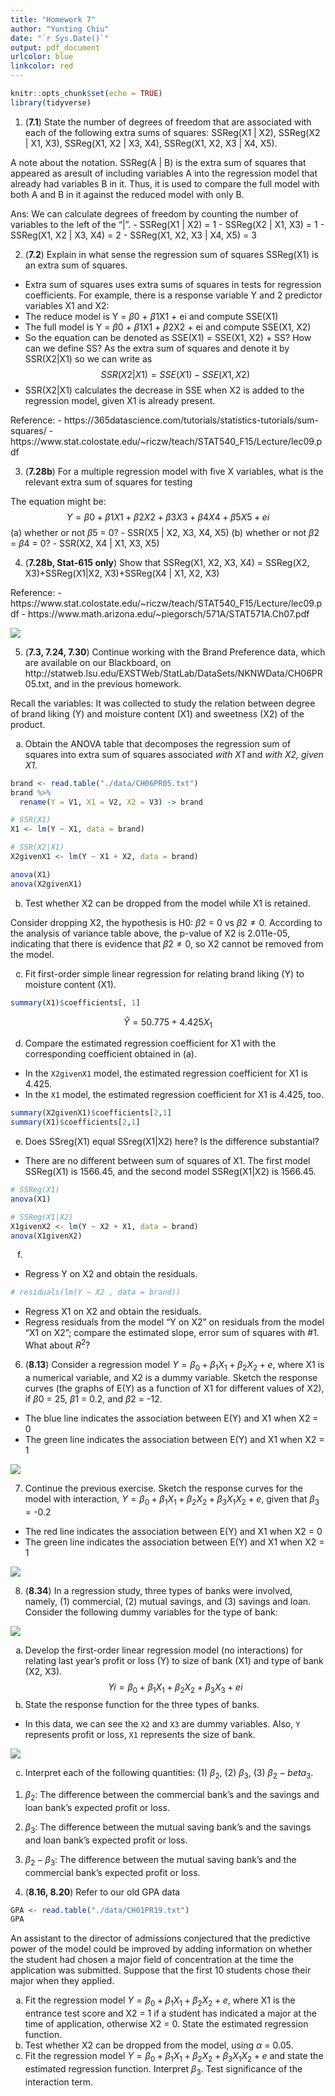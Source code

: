 ```yaml
---
title: "Homework 7"
author: "Yunting Chiu"
date: "`r Sys.Date()`"
output: pdf_document
urlcolor: blue
linkcolor: red
---
```


```r
knitr::opts_chunk$set(echo = TRUE)
library(tidyverse)
```
1. (**7.1**) State the number of degrees of freedom that are associated with each of the following extra sums of squares: SSReg(X1 | X2), SSReg(X2 | X1, X3), SSReg(X1, X2 | X3, X4),
SSReg(X1, X2, X3 | X4, X5).

A note about the notation. SSReg(A | B) is the extra sum of squares that appeared as aresult of including variables A into the regression model that already had variables B in it. Thus, it is used to compare the full model with both A and B in it against the reduced model with only B.

Ans: We can calculate degrees of freedom by counting the number of variables to the left of the "|".
- SSReg(X1 | X2) = 1
- SSReg(X2 | X1, X3) = 1
- SSReg(X1, X2 | X3, X4) = 2
- SSReg(X1, X2, X3 | X4, X5) = 3

2. (**7.2**) Explain in what sense the regression sum of squares SSReg(X1) is an extra sum of squares.
- Extra sum of squares uses extra sums of squares in tests for regression coefficients. For example, there is a response variable Y and 2 predictor variables X1 and X2:
- The reduce model is Y = $\beta0$ + $\beta1$X1 + ei and compute SSE(X1)
- The full model is Y = $\beta0$ + $\beta1$X1 + $\beta2$X2 + ei and compute SSE(X1, X2)
- So the equation can be denoted as SSE(X1) = SSE(X1, X2) + SS? How can we define SS? As the extra sum of squares and denote it by SSR(X2|X1) so we can write as 
$$
SSR(X2|X1) = SSE(X1) - SSE(X1,X2)
$$
- SSR(X2|X1) calculates the decrease in SSE when X2 is added to the regression model, given X1 is already present.

Reference:
- https://365datascience.com/tutorials/statistics-tutorials/sum-squares/
- https://www.stat.colostate.edu/~riczw/teach/STAT540_F15/Lecture/lec09.pdf


3. (**7.28b**) For a multiple regression model with five X variables, what is the relevant extra sum of squares for testing

The equation might be:
$$
Y = \beta0 + \beta1X1 + \beta2X2 + \beta3X3 + \beta4X4 + \beta5X5 + ei
$$
(a) whether or not $\beta5$ = 0?
- SSR(X5 | X2, X3, X4, X5)
(b) whether or not $\beta2$ = $\beta4$ = 0?
- SSR(X2, X4 | X1, X3, X5)

4. (**7.28b, Stat-615 only**) Show that SSReg(X1, X2, X3, X4) = SSReg(X2, X3)+SSReg(X1|X2, X3)+SSReg(X4 | X1, X2, X3)

Reference: 
- https://www.stat.colostate.edu/~riczw/teach/STAT540_F15/Lecture/lec09.pdf
- https://www.math.arizona.edu/~piegorsch/571A/STAT571A.Ch07.pdf

![](pics/4.jpeg)

5. (**7.3, 7.24, 7.30**)  Continue working with the Brand Preference data, which are available on
our Blackboard, on http://statweb.lsu.edu/EXSTWeb/StatLab/DataSets/NKNWData/CH06PR05.txt,
and in the previous homework.

Recall the variables: It was collected to study the relation between degree of brand liking (Y) and moisture content (X1) and sweetness (X2) of the product.

(a) Obtain the ANOVA table that decomposes the regression sum of squares into extra sum of squares associated *with X1* and *with X2, given X1*.

```r
brand <- read.table("./data/CH06PR05.txt")
brand %>%
  rename(Y = V1, X1 = V2, X2 = V3) -> brand

# SSR(X1) 
X1 <- lm(Y ~ X1, data = brand)

# SSR(X2|X1)
X2givenX1 <- lm(Y ~ X1 + X2, data = brand)

anova(X1)
anova(X2givenX1)
```

(b) Test whether X2 can be dropped from the model while X1 is retained.

Consider dropping X2, the hypothesis is H0: $\beta2$ = 0 vs $\beta2 \neq 0$. According to the analysis of variance table above, the p-value of X2 is 2.011e-05, indicating that there is evidence that $\beta2 \neq 0$, so X2 cannot be removed from the model.

(c) Fit first-order simple linear regression for relating brand liking (Y) to moisture content (X1).

```r
summary(X1)$coefficients[, 1]
```
$$
\hat{Y} = 50.775 + 4.425X_1
$$

(d) Compare the estimated regression coefficient for X1 with the corresponding coefficient obtained in (a).
- In the `X2givenX1` model, the estimated regression coefficient for X1 is 4.425.
- In the `X1` model, the estimated regression coefficient for X1 is 4.425, too.
```r
summary(X2givenX1)$coefficients[2,1]
summary(X1)$coefficients[2,1]
```

(e) Does SSreg(X1) equal SSreg(X1|X2) here? Is the difference substantial?
- There are no different between sum of squares of X1. The first model SSReg(X1) is 1566.45, and the second model SSReg(X1|X2) is 1566.45. 
```r
# SSReg(X1)
anova(X1)

# SSReg(X1|X2)
X1givenX2 <- lm(Y ~ X2 + X1, data = brand)
anova(X1givenX2)
```


(f)
- Regress Y on X2 and obtain the residuals.
```r
# residuals(lm(Y ~ X2 , data = brand))
```

- Regress X1 on X2 and obtain the residuals.
- Regress residuals from the model “Y on X2” on residuals from the model “X1 on X2”; compare the estimated slope, error sum of squares with #1. What about $R^2$?

6. (**8.13**) Consider a regression model $Y = \beta_0 + \beta_1X_1 + \beta_2X_2 + e$, where X1 is a numerical variable, and X2 is a dummy variable. Sketch the response curves (the graphs of E(Y) as a
function of X1 for different values of X2), if $\beta0$ = 25, $\beta1$ = 0.2, and $\beta2$ = -12.

- The blue line indicates the association between E(Y) and X1 when X2 = 0
- The green line indicates the association between E(Y) and X1 when X2 = 1

![](pics/6.png)

7. Continue the previous exercise. Sketch the response curves for the model with interaction,
$Y = \beta_0 + \beta_1X_1 + \beta_2X_2 + \beta_3X_1X_2 + e$, given that $\beta_3$ = -0.2

- The red line indicates the association between E(Y) and X1 when X2 = 0
- The green line indicates the association between E(Y) and X1 when X2 = 1

![](pics/7.png)


8. (**8.34**) In a regression study, three types of banks were involved, namely, (1) commercial, (2) mutual savings, and (3) savings and loan. Consider the following dummy variables for the type of bank:

![](pics/8.png)

(a) Develop the first-order linear regression model (no interactions) for relating last year’s profit or loss (Y) to size of bank (X1) and type of bank (X2, X3).
$$
Yi = \beta_0 + \beta_1X_1 + \beta_2X_2 + \beta_3X_3 + ei
$$
(b) State the response function for the three types of banks.
- In this data, we can see the `X2` and `X3` are dummy variables. Also, `Y` represents profit or loss, `X1` represents the size of bank.

![](pics/8b.png)

(c) Interpret each of the following quantities: (1) $\beta_2$, (2) $\beta_3$, (3) $\beta_2-beta_3$.

1. $\beta_2$: The difference between the commercial bank's and the savings and loan bank's expected profit or loss.
2. $\beta_3$: The difference between the mutual saving bank's and the savings and loan bank's expected profit or loss.
3. $\beta_2-\beta_3$: The difference between the mutual saving bank's and the commercial bank's expected profit or loss. 

9. (**8.16, 8.20**) Refer to our old GPA data
```r
GPA <- read.table("./data/CH01PR19.txt")
GPA
```

An assistant to the director of admissions conjectured that the predictive power of the model could be improved by adding information on whether the student had chosen a major field of concentration at the time the application was submitted. Suppose that the first 10 students chose their major when they applied.

(a) Fit the regression model $Y = \beta_0 + \beta_1X_1 + \beta_2X_2 + e$, where X1 is the entrance test score and X2 = 1 if a student has indicated a major at the time of application, otherwise X2 = 0. State the estimated regression function.
(b) Test whether X2 can be dropped from the model, using $\alpha$ = 0.05.
(c) Fit the regression model $Y = \beta_0 + \beta_1X_1 + \beta_2X_2 + \beta_3X_1X_2 + e$ and state the estimated regression function. Interpret $\beta_3$. Test significance of the interaction term.
